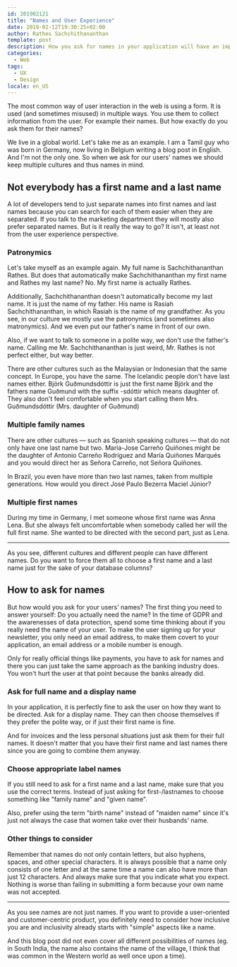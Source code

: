 ```yaml
---
id: 201902121
title: "Names and User Experience"
date: 2019-02-12T19:30:25+02:00
author: Rathes Sachchithananthan
template: post
description: How you ask for names in your application will have an impact on the user experience you provide. Learn what you should do and what you should probably avoid.
categories:
  - Web
tags:
  - UX
  - Design
locale: en_US
---
```


The most common way of user interaction in the web is using a form. It is used (and sometimes misused) in multiple ways. You use them to collect information from the user. For example their names. But how exactly do you ask them for their names?

We live in a global world. Let's take me as an example. I am a Tamil guy who was born in Germany, now living in Belgium writing a blog post in English. And I'm not the only one. So when we ask for our users' names we should keep multiple cultures and thus names in mind.

## Not everybody has a first name and a last name

A lot of developers tend to just separate names into first names and last names because you can search for each of them easier when they are separated. If you talk to the marketing department they will mostly also prefer separated names. But is it really the way to go? It isn't, at least not from the user experience perspective.

### Patronymics

Let's take myself as an example again. My full name is Sachchithananthan Rathes. But does that automatically make Sachchithananthan my first name and Rathes my last name? No. My first name is actually Rathes.

Additionally, Sachchithananthan doesn't automatically become my last name. It is just the name of my father. His name is Rasiah Sachchithananthan, in which Rasiah is the name of my grandfather. As you see, in our culture we mostly use the patronymics (and sometimes also matronymics). And we even put our father's name in front of our own.

Also, if we want to talk to someone in a polite way, we don't use the father's name. Calling me Mr. Sachchithananthan is just weird, Mr. Rathes is not perfect either, but way better.

There are other cultures such as the Malaysian or Indonesian that the same concept. In Europe, you have the same. The Icelandic people don't have last names either. Björk Guðmundsdóttir is just the first name Björk and the fathers name Guðmund with the suffix -sdóttir which means daughter of. They also don't feel comfortable when you start calling them Mrs. Guðmundsdóttir (Mrs. daughter of Guðmund)

### Multiple family names

There are other cultures — such as Spanish speaking cultures — that do not only have one last name but two. María-Jose Carreño Quiñones might be the daughter of Antonio Carreño Rodríguez and María Quiñones Marqués and you would direct her as Señora Carreño, not Señora Quiñones.

In Brazil, you even have more than two last names, taken from multiple generations. How would you direct José Paulo Bezerra Maciel Júnior?

### Multiple first names

During my time in Germany, I met someone whose first name was Anna Lena. But she always felt uncomfortable when somebody called her will the full first name. She wanted to be directed with the second part, just as Lena.

---

As you see, different cultures and different people can have different names. Do you want to force them all to choose a first name and a last name just for the sake of your database columns?

## How to ask for names

But how would you ask for your users' names? The first thing you need to answer yourself: Do you actually need the name? In the time of GDPR and the awarenesses of data protection, spend some time thinking about if you really need the name of your user. To make the user signing up for your newsletter, you only need an email address, to make them covert to your application, an email address or a mobile number is enough.

Only for really official things like payments, you have to ask for names and there you can just take the same approach as the banking industry does. You won't hurt the user at that point because the banks already did.

### Ask for full name and a display name

In your application, it is perfectly fine to ask the user on how they want to be directed. Ask for a display name. They can then choose themselves if they prefer the polite way, or if just their first name is fine.

And for invoices and the less personal situations just ask them for their full names. It doesn't matter that you have their first name and last names there since you are going to combine them anyway.

### Choose appropriate label names

If you still need to ask for a first name and a last name, make sure that you use the correct terms. Instead of just asking for first-/lastnames to choose something like "family name" and "given name".

Also, prefer using the term "birth name" instead of "maiden name" since it's just not always the case that women take over their husbands' name.

### Other things to consider

Remember that names do not only contain letters, but also hyphens, spaces, and other special characters. It is always possible that a name only consists of one letter and at the same time a name can also have more than just 12 characters. And always make sure that you indicate what you expect. Nothing is worse than failing in submitting a form because your own name was not accepted.

---

As you see names are not just names. If you want to provide a user-oriented and customer-centric product, you definitely need to consider how inclusive you are and inclusivity already starts with "simple" aspects like a name.

And this blog post did not even cover all different possibilities of names (eg. in South India, the name also contains the name of the village, I think that was common in the Western world as well once upon a time).
